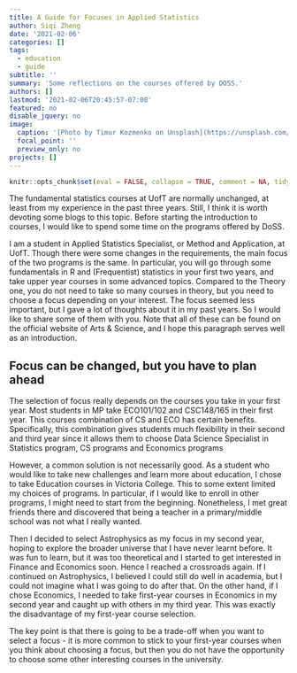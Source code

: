 ---
title: A Guide for Focuses in Applied Statistics
author: Siqi Zheng
date: '2021-02-06'
categories: []
tags:
  - education
  - guide
subtitle: ''
summary: 'Some reflections on the courses offered by DOSS.'
authors: []
lastmod: '2021-02-06T20:45:57-07:00'
featured: no
disable_jquery: no
image:
  caption: '[Photo by Timur Kozmenko on Unsplash](https://unsplash.com/photos/7gGvtQ8U4BU)'
  focal_point: ''
  preview_only: no
projects: []
---

```{r include = FALSE}
knitr::opts_chunk$set(eval = FALSE, collapse = TRUE, comment = NA, tidy = FALSE)
```

The fundamental statistics courses at UofT are normally unchanged, at least from my experience in the past three years. Still, I think it is worth devoting some blogs to this topic. Before starting the introduction to courses, I would like to spend some time on the programs offered by DoSS.

I am a student in Applied Statistics Specialist, or Method and Application, at UofT. Though there were some changes in the requirements, the main focus of the two programs is the same. In particular, you will go through some fundamentals in R and (Frequentist) statistics in your first two years, and take upper year courses in some advanced topics. Compared to the Theory one, you do not need to take so many courses in theory, but you need to choose a focus depending on your interest. The focus seemed less important, but I gave a lot of thoughts about it in my past years. So I would like to share some of them with you. Note that all of these can be found on the official website of Arts & Science, and I hope this paragraph serves well as an introduction.

## Focus can be changed, but you have to plan ahead

The selection of focus really depends on the courses you take in your first year. Most students in MP take ECO101/102 and CSC148/165 in their first year. This courses combination of CS and ECO has certain benefits. Specifically, this combination gives students much flexibility in their second and third year since it allows them to choose Data Science Specialist in Statistics program, CS programs and Economics programs

However, a common solution is not necessarily good. As a student who would like to take new challenges and learn more about education, I chose to take Education courses in Victoria College. This to some extent limited my choices of programs. In particular, if I would like to enroll in other programs, I might need to start from the beginning. Nonetheless, I met great friends there and discovered that being a teacher in a primary/middle school was not what I really wanted.

Then I decided to select Astrophysics as my focus in my second year, hoping to explore the broader universe that I have never learnt before. It was fun to learn, but it was too theoretical and I started to get interested in Finance and Economics soon. Hence I reached a crossroads again. If I continued on Astrophysics, I believed I could still do well in academia, but I could not imagine what I was going to do after that. On the other hand, if I chose Economics, I needed to take first-year courses in Economics in my second year and caught up with others in my third year. This was exactly the disadvantage of my first-year course selection. 

The key point is that there is going to be a trade-off when you want to select a focus - it is more common to stick to your first-year courses when you think about choosing a focus, but then you do not have the opportunity to choose some other interesting courses in the university.

